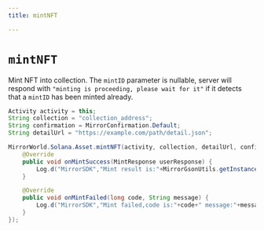 ```yaml
---
title: mintNFT

---
```


# `mintNFT`
Mint NFT into collection. The `mintID` parameter is nullable, server will respond with `"minting is proceeding, please wait for it"` if it detects that a `mintID` has been minted already.

```java
Activity activity = this;
String collection = "collection_address";
String confirmation = MirrorConfirmation.Default;
String detailUrl = "https://example.com/path/detail.json";

MirrorWorld.Solana.Asset.mintNFT(activity, collection, detailUrl, confirmation, new MintNFTListener() {
    @Override
    public void onMintSuccess(MintResponse userResponse) {
        Log.d("MirrorSDK","Mint result is:"+MirrorGsonUtils.getInstance().toJson(userResponse));
    }

    @Override
    public void onMintFailed(long code, String message) {
        Log.d("MirrorSDK","Mint failed,code is:"+code+" message:"+message);
    }
});
```
